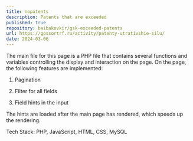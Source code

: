 ```yaml
---
title: nopatents
description: Patents that are exceeded
published: true
repository: baibakovkir/gsk-exceeded-patents
url: https://gossortrf.ru/activity/patenty-utrativshie-silu/
date: 2024-03-06
---
```



The main file for this page is a PHP file that contains several functions and variables controlling the display and interaction on the page. On the page, the following features are implemented:

1. Pagination

2. Filter for all fields

3. Field hints in the input

The hints are loaded after the main page has rendered, which speeds up the rendering.

Tech Stack: PHP, JavaScript, HTML, CSS, MySQL
